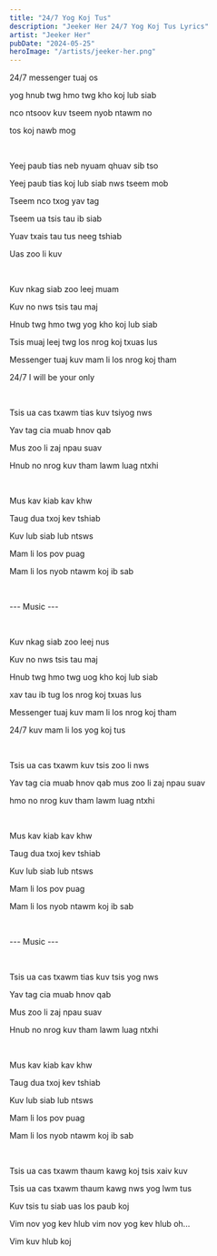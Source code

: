 ```yaml
---
title: "24/7 Yog Koj Tus"
description: "Jeeker Her 24/7 Yog Koj Tus Lyrics"
artist: "Jeeker Her"
pubDate: "2024-05-25"
heroImage: "/artists/jeeker-her.png"
---
```


24/7 messenger tuaj os

yog hnub twg hmo twg kho koj lub siab

nco ntsoov kuv tseem nyob ntawm no

tos koj nawb mog

<br />

Yeej paub tias neb nyuam qhuav sib tso

Yeej paub tias koj lub siab nws tseem mob

Tseem nco txog yav tag

Tseem ua tsis tau ib siab

Yuav txais tau tus neeg tshiab

Uas zoo li kuv

<br />

Kuv nkag siab zoo leej muam

Kuv no nws tsis tau maj

Hnub twg hmo twg yog kho koj lub siab

Tsis muaj leej twg los nrog koj txuas lus

Messenger tuaj kuv mam li los nrog koj tham

24/7 I will be your only

<br />

Tsis ua cas txawm tias kuv tsiyog nws

Yav tag cia muab hnov qab

Mus zoo li zaj npau suav

Hnub no nrog kuv tham lawm luag ntxhi

<br />

Mus kav kiab kav khw

Taug dua txoj kev tshiab

Kuv lub siab lub ntsws

Mam li los pov puag

Mam li los nyob ntawm koj ib sab

<br />

--- Music ---

<br />

Kuv nkag siab zoo leej nus

Kuv no nws tsis tau maj

Hnub twg hmo twg uog kho koj lub siab

xav tau ib tug los nrog koj txuas lus

Messenger tuaj kuv mam li los nrog koj tham

24/7 kuv mam li los yog koj tus

<br />

Tsis ua cas txawm kuv tsis zoo li nws

Yav tag cia muab hnov qab mus zoo li zaj npau suav

hmo no nrog kuv tham lawm luag ntxhi

<br />

Mus kav kiab kav khw

Taug dua txoj kev tshiab

Kuv lub siab lub ntsws

Mam li los pov puag

Mam li los nyob ntawm koj ib sab

<br />

--- Music ---

<br />

Tsis ua cas txawm tias kuv tsis yog nws

Yav tag cia muab hnov qab

Mus zoo li zaj npau suav

Hnub no nrog kuv tham lawm luag ntxhi

<br />

Mus kav kiab kav khw

Taug dua txoj kev tshiab

Kuv lub siab lub ntsws

Mam li los pov puag

Mam li los nyob ntawm koj ib sab

<br />

Tsis ua cas txawm thaum kawg koj tsis xaiv kuv

Tsis ua cas txawm thaum kawg nws yog lwm tus

Kuv tsis tu siab uas los paub koj

Vim nov yog kev hlub vim nov yog kev hlub oh...

Vim kuv hlub koj
